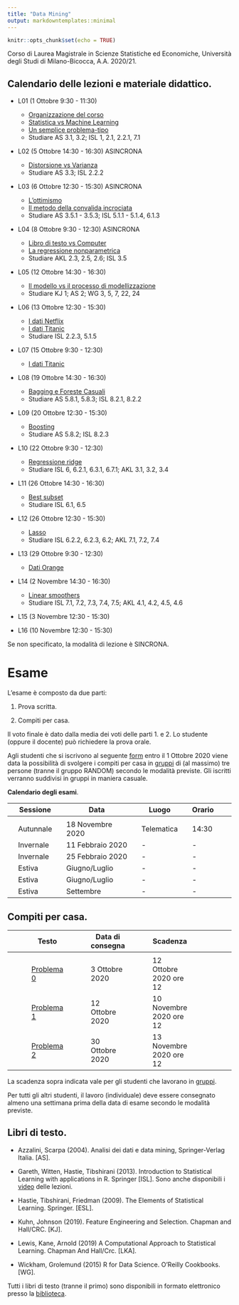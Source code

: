 ```yaml
---
title: "Data Mining"
output: markdowntemplates::minimal
---
```


```r
knitr::opts_chunk$set(echo = TRUE)
```

Corso di Laurea Magistrale in Scienze Statistiche ed Economiche, Università degli Studi di Milano-Bicocca, A.A. 2020/21.

## Calendario delle lezioni e materiale didattico.

* L01 (1 Ottobre 9:30 - 11:30)
  * [Organizzazione del corso](docs/lezioni/L01/Organizzazione.html)
  * [Statistica vs Machine Learning](docs/lezioni/L01/Introduzione.html)
  * [Un semplice problema-tipo](docs/lezioni/L01/ProblemaTipo.html)
  * Studiare AS 3.1, 3.2; ISL 1, 2.1, 2.2.1, 7.1
  
* L02 (5 Ottobre 14:30 - 16:30) ASINCRONA
  * [Distorsione vs Varianza](docs/lezioni/L02/DistorsioneVsVarianza.html)
  * Studiare AS 3.3; ISL 2.2.2
  
* L03 (6 Ottobre 12:30 - 15:30) ASINCRONA
  * [L'ottimismo](docs/lezioni/L03/Ottimismo.html)
  * [Il metodo della convalida incrociata](docs/lezioni/L03/ConvalidaIncrociata.html)
  * Studiare AS 3.5.1 - 3.5.3; ISL 5.1.1 - 5.1.4, 6.1.3
  
* L04 (8 Ottobre 9:30 - 12:30) ASINCRONA
  * [Libro di testo vs Computer](docs/lezioni/L04/LibroVsComputer.html)
  * [La regressione nonparametrica](docs/lezioni/L04/kNN.html)
  * Studiare AKL 2.3, 2.5, 2.6; ISL 3.5

* L05 (12 Ottobre 14:30 - 16:30) 
  * [Il modello vs il processo di modellizzazione](docs/lezioni/L05/ModelVsPM.html)
  * Studiare KJ 1; AS 2; WG 3, 5, 7, 22, 24

* L06 (13 Ottobre 12:30 - 15:30) 
  * [I dati Netflix](docs/lezioni/L06/Netflix.html)
  * [I dati Titanic](docs/lezioni/L06/Titanic.html)
  * Studiare ISL 2.2.3, 5.1.5

* L07 (15 Ottobre 9:30 - 12:30)
  * [I dati Titanic](docs/lezioni/L06/Titanic.html)

* L08 (19 Ottobre 14:30 - 16:30) 
  * [Bagging e Foreste Casuali](docs/lezioni/L07/BaggingFC.html)
  * Studiare AS 5.8.1, 5.8.3; ISL 8.2.1, 8.2.2

* L09 (20 Ottobre 12:30 - 15:30) 
  * [Boosting](docs/lezioni/L08/Boosting.html)
  * Studiare AS 5.8.2; ISL 8.2.3

* L10 (22 Ottobre 9:30 - 12:30) 
  * [Regressione ridge](docs/lezioni/L09/Ridge.html)
  * Studiare ISL 6, 6.2.1, 6.3.1, 6.7.1; AKL 3.1, 3.2, 3.4

* L11 (26 Ottobre 14:30 - 16:30) 
  * [Best subset](docs/lezioni/L11/Bestsubsets.html)
  * Studiare ISL 6.1, 6.5
  
* L12 (26 Ottobre 12:30 - 15:30) 
  * [Lasso](docs/lezioni/L12/Lasso.html)
  * Studiare ISL 6.2.2, 6.2.3, 6.2; AKL 7.1, 7.2, 7.4

* L13 (29 Ottobre 9:30 - 12:30) 
  * [Dati Orange](docs/lezioni/L13/Orange.html)

* L14 (2 Novembre 14:30 - 16:30) 
  * [Linear smoothers](docs/lezioni/L14/LinearSmoothers.html)
  * Studiare ISL 7.1, 7.2, 7.3, 7.4, 7.5;  AKL 4.1, 4.2, 4.5, 4.6 

* L15 (3 Novembre 12:30 - 15:30) 

* L16 (10 Novembre 12:30 - 15:30) 


Se non specificato, la modalità di lezione è SINCRONA.

# Esame

L'esame è composto da due parti:

1. Prova scritta.

2. Compiti per casa.

Il voto finale è dato dalla media dei voti delle parti 1. e 2. Lo studente (oppure il docente) può richiedere la prova orale.

Agli studenti che si iscrivono al seguente [form](https://docs.google.com/forms/d/e/1FAIpQLSdOOTc_IcCx8Nzv7JhxqIcs7C3nvTv9mdUS3PpMSMpF7thNxQ/viewform?usp=sf_link) entro il 1 Ottobre 2020 viene data la possibilità di svolgere i compiti per casa in [gruppi](docs/hw/gruppiDM.pdf) di (al massimo) tre persone (tranne il gruppo RANDOM) secondo le modalità previste. Gli iscritti verranno suddivisi in gruppi in maniera casuale. 

**Calendario degli esami**.

|| Sessione || Data || Luogo || Orario ||
|-|-|-|-|-|-|-|-|-|-|
||  || ||  ||  || ||
|| Autunnale || 18 Novembre 2020 || Telematica ||  14:30||
|| Invernale || 11 Febbraio 2020 || - || -  ||
|| Invernale || 25 Febbraio 2020 || -  || - ||
|| Estiva || Giugno/Luglio || - || -  ||
|| Estiva || Giugno/Luglio  || -  || -  ||
|| Estiva || Settembre  || -  || -  ||

## Compiti per casa.

|| Testo || Data di consegna || Scadenza ||
|-|-|-|-|-|-|-|-|
||  || ||  ||  ||
|| [Problema 0](docs/hw/Problema0.pdf) || 3 Ottobre 2020 || 12 Ottobre 2020 ore 12 ||
|| [Problema 1](docs/hw/Problema1.pdf) ||  12 Ottobre 2020 || 10 Novembre 2020 ore 12 ||
|| [Problema 2](docs/hw/Problema2.pdf) ||  30 Ottobre 2020 || 13 Novembre 2020 ore 12 ||

La scadenza sopra indicata vale per gli studenti che lavorano in [gruppi](docs/hw/gruppiDM.pdf). 

Per tutti gli altri studenti, il lavoro (individuale) deve essere consegnato almeno una settimana prima della data di esame secondo le modalità previste. 


## Libri di testo.

* Azzalini, Scarpa (2004). Analisi dei dati e data mining, Springer-Verlag Italia. [AS].

* Gareth, Witten, Hastie, Tibshirani (2013). Introduction to Statistical Learning with applications in R. Springer [ISL]. Sono anche disponibili i [video](https://www.r-bloggers.com/2014/09/in-depth-introduction-to-machine-learning-in-15-hours-of-expert-videos/) delle lezioni. 

* Hastie, Tibshirani, Friedman (2009). The Elements of Statistical Learning. Springer. [ESL].

* Kuhn, Johnson (2019). Feature Engineering and Selection. Chapman and Hall/CRC. [KJ].

* Lewis, Kane, Arnold (2019) A Computational Approach to Statistical Learning. Chapman And Hall/Crc. [LKA].

* Wickham, Grolemund (2015) R for Data Science. O'Reilly Cookbooks. [WG].

Tutti i libri di testo (tranne il primo) sono disponibili in formato elettronico presso la [biblioteca](https://www.biblio.unimib.it/it/risorse/accesso-alle-risorse-remoto).

